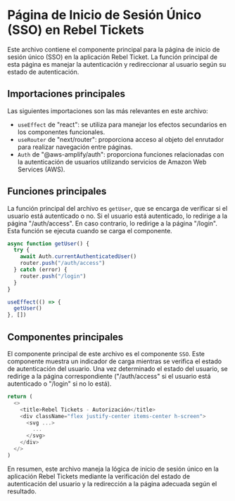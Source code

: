 

# Página de Inicio de Sesión Único (SSO) en Rebel Tickets

Este archivo contiene el componente principal para la página de inicio de sesión único (SSO) en la aplicación Rebel Ticket. La función principal de esta página es manejar la autenticación y redireccionar al usuario según su estado de autenticación.

## Importaciones principales

Las siguientes importaciones son las más relevantes en este archivo:

- `useEffect` de "react": se utiliza para manejar los efectos secundarios en los componentes funcionales.
- `useRouter` de "next/router": proporciona acceso al objeto del enrutador para realizar navegación entre páginas.
- `Auth` de "@aws-amplify/auth": proporciona funciones relacionadas con la autenticación de usuarios utilizando servicios de Amazon Web Services (AWS).

## Funciones principales

La función principal del archivo es `getUser`, que se encarga de verificar si el usuario está autenticado o no. Si el usuario está autenticado, lo redirige a la página "/auth/access". En caso contrario, lo redirige a la página "/login". Esta función se ejecuta cuando se carga el componente.

```javascript
async function getUser() {
  try {
    await Auth.currentAuthenticatedUser()
    router.push("/auth/access")
  } catch (error) {
    router.push("/login")
  }
}

useEffect(() => {
  getUser()
}, [])
```

## Componentes principales

El componente principal de este archivo es el componente `SSO`. Este componente muestra un indicador de carga mientras se verifica el estado de autenticación del usuario. Una vez determinado el estado del usuario, se redirige a la página correspondiente ("/auth/access" si el usuario está autenticado o "/login" si no lo está).

```javascript
return (
  <>
    <title>Rebel Tickets - Autorización</title>
    <div className="flex justify-center items-center h-screen">
      <svg ...>
        ...
      </svg>
    </div>
  </>
)
```

En resumen, este archivo maneja la lógica de inicio de sesión único en la aplicación Rebel Tickets mediante la verificación del estado de autenticación del usuario y la redirección a la página adecuada según el resultado.
